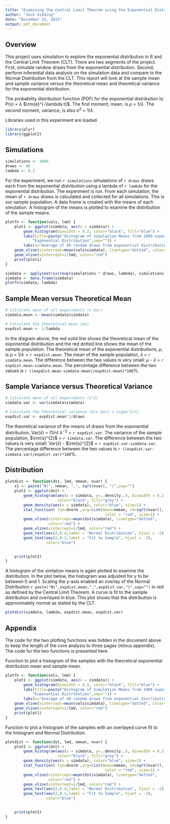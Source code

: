 ```yaml
---
title: "Examining the Central Limit Theorem using the Exponential Distribution"
author: "Jack Gidding"
date: "December 22, 2015"
output: pdf_document
---
```


## Overview

This project uses simulation to explore the exponential distribution in R and the Central Limit Theorem (CLT). There are two segments of the project. First, simulate randow draws from the exponential distribution. Second, perform inferential data analysis on the simulation data and compare to the Normal Distribution from the CLT. This report will look at the sample mean and sample variance versus the theoretical mean and theoretical variance for the exponential distribution. 

The probability distribution function (PDF) for the exponential distribution is:  P(x) = $\lambda$ $\rm{e}^{-\lambda t}$. The first moment, mean, is $\mu$ = 1/$\lambda$. The second moment, variance, is also $\sigma^2$ = 1/$\lambda$.

Libraries used in this experiment are loaded.

```r
library(plyr)
library(ggplot2)
```
## Simulations
```r
simulations <- 1000
draws <- 40
lambda <- 0.2
```
For the experiment, we run `r simulations` simulations of `r draws` draws each from the exponential distribution using a lambda of `r lambda` for the exponential distribution.  The experiment is run. From each simulation, the mean of `r draws` draws is calculated and collected for all simulations. This is our sample population. A data frame is created with the means of each simulation. A histogram of the means is plotted to examine the distribution of the sample means. 
```r
plotfn <- function(vals, lmd) {
    plot1 <- ggplot(simdata, aes(x = simdata)) +
        geom_histogram(binwidth = 0.2, color="black", fill="blue") +
        labs(title=paste("Histogram of Simulation Means from 1000 experiments\n",
            "Exponential Distribution",sep="")) +
        labs(x="Average of 40 random draws from exponential distribution") +
    geom_vline(xintercept=mean(vals$simdata), linetype="dotted", color="red") + 
    geom_vline(xintercept=1/lmd, color="red") 
    print(plot1)    
}
```
```r
simdata <- apply(matrix(rexp(simulations * draws, lambda), simulations), 1, mean)
simdata <- data.frame(simdata)
plotfn(simdata, lambda)
```

## Sample Mean versus Theoretical Mean

```r
# Calculate mean of all experiments (x bar)
simdata.mean <- mean(simdata$simdata)

# Calculate the theoretical mean (mu)
expdist.mean <- 1/lambda
```
In the diagram above, the red solid line shows the theoretical mean of the exponential distribution and the red dotted line shows the mean of the sample population. The theoretical mean of the exponential distributions, $\mu$, is $\mu$ = 1/$\lambda$ = `r expdist.mean`. The mean of the sample population, $\bar{x}$ = `r simdata.mean`. The difference between the two values is very small: $\mu$ - $\bar{x}$ = `r expdist.mean-simdata.mean`. The percentage difference between the two values is `r ((expdist.mean-simdata.mean)/expdist.mean)*100`%. 

## Sample Variance versus Theoretical Variance

```r
# Calculate mean of all experiments (s^2)
simdata.var <- var(simdata$simdata)

# Calculate the theoretical variance (E[x bar] = sigma^2/n)
expdist.var <- expdist.mean^2/draws
```
The theoretical variance of the means of draws from the exponential distribution, Var($\bar{x}$) = (1/n) $\lambda^{-2}$ = `r expdist.var`. The variance of the sample population, $\rm{s}^{2}$ = `r simdata.var`. The difference between the two values is very small: Var($\bar{x}$) - $\rm{s}^{2}$ = `r expdist.var-simdata.var`. The percentage difference between the two values is `r ((expdist.var-simdata.var)/expdist.var)*100`%.

## Distribution
```r
plotdist <- function(dst, lmd, nmean, nvar) {
    x1 <- paste("N(", nmean, ",", sqrt(nvar), ")",sep="")
    plot2 <- ggplot(dst) +
        geom_histogram(aes(x = simdata, y=..density..), binwidth = 0.2, 
                       color="black", fill="grey") +
        geom_density(aes(x = simdata), color="blue", size=1) +
        stat_function( fun=dnorm ,arg=list(mean=nmean, sd=sqrt(nvar)),
                                            color = "red", size=1) +
        geom_vline(xintercept=mean(dst$simdata), linetype="dotted",
                   color="red") + 
        geom_vline(xintercept=1/lmd, color="red") +
        geom_text(aes(2,0.4,label = "Normal Distribution", hjust = -2), color="red") +
        geom_text(aes(2,0.3,label = "Fit to Sample", hjust = -3), 
                  color="blue")
    

    print(plot2)
}

```
A histogram of the simlation means is again plotted to examine the distribution. In the plot below, the histogram was adjusted for y to be between 0 and 1. Scaling the y-axis enabled an overlay of the Normal Distribution `r paste("N(",expdist.mean,",",expdist.var,")",sep="")` in red as defined by the Central Limit Theorem. A curve is fit to the sample distribution and overlayed in blue. This plot shows that the distribution is approximately normal as stated by the CLT.

```r
plotdist(simdata, lambda, expdist.mean, expdist.var)
```


## Appendix

The code for the two plotting functions was hidden in the document above to keep the length of the core analysis to three pages (minus appendix). The code for the two functions is presented here. 

Function to plot a histogram of the samples with the theoretical exponential distribution mean and sample mean.
```r
plotfn <- function(vals, lmd) {
    plot1 <- ggplot(simdata, aes(x = simdata)) +
        geom_histogram(binwidth = 0.2, color="black", fill="blue") +
        labs(title=paste("Histogram of Simulation Means from 1000 experiments\n",
            "Exponential Distribution",sep="")) +
        labs(x="Average of 40 random draws from exponential distribution") +
    geom_vline(xintercept=mean(vals$simdata), linetype="dotted", color="red") + 
    geom_vline(xintercept=1/lmd, color="red") 
    print(plot1)    
}
```

Function to plot a histogram of the samples with an overlayed curve fit to the histogram and Normal Distribution.
```r
plotdist <- function(dst, lmd, nmean, nvar) {
    plot2 <- ggplot(dst) +
        geom_histogram(aes(x = simdata, y=..density..), binwidth = 0.2, 
                       color="black", fill="grey") +
        geom_density(aes(x = simdata), color="blue", size=1) +
        stat_function( fun=dnorm ,arg=list(mean=nmean, sd=sqrt(nvar)),
                                            color = "red", size=1) +
        geom_vline(xintercept=mean(dst$simdata), linetype="dotted",
                   color="red") + 
        geom_vline(xintercept=1/lmd, color="red") +
        geom_text(aes(2,0.4,label = "Normal Distribution", hjust = -2), color="red") +
        geom_text(aes(2,0.3,label = "Fit to Sample", hjust = -3), 
                  color="blue")
    

    print(plot2)
}
```
